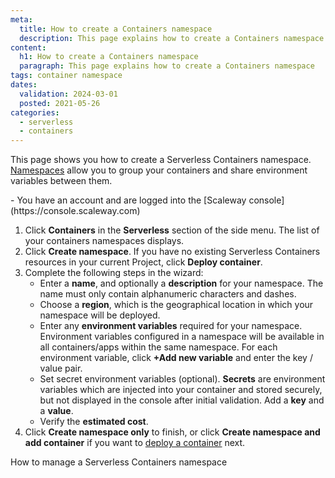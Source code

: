 ```yaml
---
meta:
  title: How to create a Containers namespace
  description: This page explains how to create a Containers namespace
content:
  h1: How to create a Containers namespace
  paragraph: This page explains how to create a Containers namespace
tags: container namespace
dates:
  validation: 2024-03-01
  posted: 2021-05-26
categories:
  - serverless
  - containers
---
```


This page shows you how to create a Serverless Containers namespace. [Namespaces](/serverless/containers/concepts/#namespace) allow you to group your containers and share environment variables between them.

<Macro id="requirements" />

<Message type="requirement">
  - You have an account and are logged into the [Scaleway console](https://console.scaleway.com)
</Message>

1. Click **Containers** in the **Serverless** section of the side menu. The list of your containers namespaces displays.
2. Click **Create namespace**. If you have no existing Serverless Containers resources in your current Project, click **Deploy container**.
3. Complete the following steps in the wizard: 
    - Enter a **name**, and optionally a **description** for your namespace. The name must only contain alphanumeric characters and dashes.
    - Choose a **region**, which is the geographical location in which your namespace will be deployed.
    - Enter any **environment variables** required for your namespace. Environment variables configured in a namespace will be available in all containers/apps within the same namespace. For each environment variable, click **+Add new variable** and enter the key / value pair.
    - Set secret environment variables (optional). **Secrets** are environment variables which are injected into your container and stored securely, but not displayed in the console after initial validation. Add a **key** and a **value**.
    - Verify the **estimated cost**.
4. Click **Create namespace only** to finish, or click **Create namespace and add container** if you want to [deploy a container](/serverless/containers/how-to/deploy-a-container-from-scaleway-container-registry/) next.

<Navigation title="See also">
  <NextButton to="/serverless/containers/how-to/manage-a-containers-namespace/">How to manage a Serverless Containers namespace</NextButton>
</Navigation>
